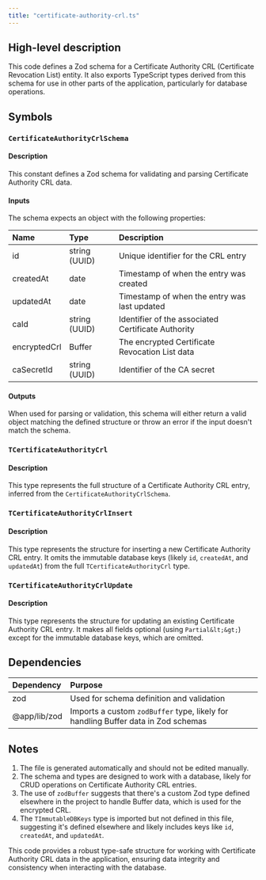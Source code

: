 ```yaml
---
title: "certificate-authority-crl.ts"
---
```


## High-level description
This code defines a Zod schema for a Certificate Authority CRL (Certificate Revocation List) entity. It also exports TypeScript types derived from this schema for use in other parts of the application, particularly for database operations.

## Symbols

### `CertificateAuthorityCrlSchema`
#### Description
This constant defines a Zod schema for validating and parsing Certificate Authority CRL data.

#### Inputs
The schema expects an object with the following properties:

| Name | Type | Description |
|:-----|:-----|:------------|
| id | string (UUID) | Unique identifier for the CRL entry |
| createdAt | date | Timestamp of when the entry was created |
| updatedAt | date | Timestamp of when the entry was last updated |
| caId | string (UUID) | Identifier of the associated Certificate Authority |
| encryptedCrl | Buffer | The encrypted Certificate Revocation List data |
| caSecretId | string (UUID) | Identifier of the CA secret |

#### Outputs
When used for parsing or validation, this schema will either return a valid object matching the defined structure or throw an error if the input doesn't match the schema.

### `TCertificateAuthorityCrl`
#### Description
This type represents the full structure of a Certificate Authority CRL entry, inferred from the `CertificateAuthorityCrlSchema`.

### `TCertificateAuthorityCrlInsert`
#### Description
This type represents the structure for inserting a new Certificate Authority CRL entry. It omits the immutable database keys (likely `id`, `createdAt`, and `updatedAt`) from the full `TCertificateAuthorityCrl` type.

### `TCertificateAuthorityCrlUpdate`
#### Description
This type represents the structure for updating an existing Certificate Authority CRL entry. It makes all fields optional (using `Partial&lt;&gt;`) except for the immutable database keys, which are omitted.

## Dependencies
| Dependency | Purpose |
|:-----------|:--------|
| zod | Used for schema definition and validation |
| @app/lib/zod | Imports a custom `zodBuffer` type, likely for handling Buffer data in Zod schemas |

## Notes
1. The file is generated automatically and should not be edited manually.
2. The schema and types are designed to work with a database, likely for CRUD operations on Certificate Authority CRL entries.
3. The use of `zodBuffer` suggests that there's a custom Zod type defined elsewhere in the project to handle Buffer data, which is used for the encrypted CRL.
4. The `TImmutableDBKeys` type is imported but not defined in this file, suggesting it's defined elsewhere and likely includes keys like `id`, `createdAt`, and `updatedAt`.

This code provides a robust type-safe structure for working with Certificate Authority CRL data in the application, ensuring data integrity and consistency when interacting with the database.
